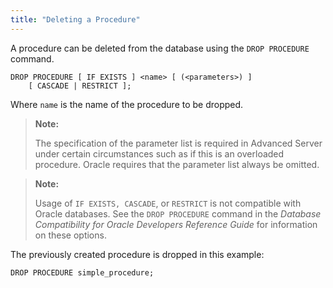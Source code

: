 ```yaml
---
title: "Deleting a Procedure"
---
```


<div id="deleting_a_procedure" class="registered_link"></div>

A procedure can be deleted from the database using the `DROP PROCEDURE` command.

```text
DROP PROCEDURE [ IF EXISTS ] <name> [ (<parameters>) ]
    [ CASCADE | RESTRICT ];
```

Where `name` is the name of the procedure to be dropped.

> **Note:**
>
> The specification of the parameter list is required in Advanced Server under certain circumstances such as if this is an overloaded procedure. Oracle requires that the parameter list always be omitted.

> **Note:**
>
> Usage of `IF EXISTS, CASCADE`, or `RESTRICT` is not compatible with Oracle databases. See the `DROP PROCEDURE` command in the *Database Compatibility for Oracle Developers Reference Guide* for information on these options.

The previously created procedure is dropped in this example:

```text
DROP PROCEDURE simple_procedure;
```
